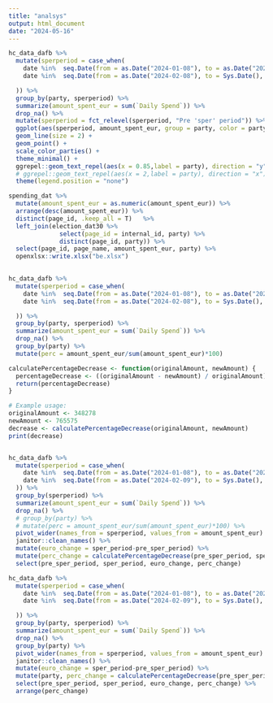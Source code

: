 ```yaml
---
title: "analsys"
output: html_document
date: "2024-05-16"
---
```



```r
hc_data_dafb %>% 
  mutate(sperperiod = case_when(
    date %in%  seq.Date(from = as.Date("2024-01-08"), to = as.Date("2024-02-08"), by = "day") ~ "Pre 'sper' period",
    date %in%  seq.Date(from = as.Date("2024-02-08"), to = Sys.Date(), by = "day") ~ "'sper' period",

  )) %>% 
  group_by(party, sperperiod) %>% 
  summarize(amount_spent_eur = sum(`Daily Spend`)) %>% 
  drop_na() %>% 
  mutate(sperperiod = fct_relevel(sperperiod, "Pre 'sper' period")) %>% 
  ggplot(aes(sperperiod, amount_spent_eur, group = party, color = party)) +
  geom_line(size = 2) +
  geom_point() +
  scale_color_parties() +
  theme_minimal() +
  ggrepel::geom_text_repel(aes(x = 0.85,label = party), direction = "y")  +
  # ggrepel::geom_text_repel(aes(x = 2,label = party), direction = "x") +
  theme(legend.position = "none")
```

```r
spending_dat %>% 
  mutate(amount_spent_eur = as.numeric(amount_spent_eur)) %>% 
  arrange(desc(amount_spent_eur)) %>% 
  distinct(page_id, .keep_all = T)   %>% 
  left_join(election_dat30 %>% 
              select(page_id = internal_id, party) %>% 
              distinct(page_id, party)) %>% 
  select(page_id, page_name, amount_spent_eur, party) %>% 
  openxlsx::write.xlsx("be.xlsx")
  
```


```r
hc_data_dafb %>% 
  mutate(sperperiod = case_when(
    date %in%  seq.Date(from = as.Date("2024-01-08"), to = as.Date("2024-02-08"), by = "day") ~ "Pre 'sper' period",
    date %in%  seq.Date(from = as.Date("2024-02-08"), to = Sys.Date(), by = "day") ~ "'sper' period",

  )) %>% 
  group_by(party, sperperiod) %>% 
  summarize(amount_spent_eur = sum(`Daily Spend`)) %>% 
  drop_na() %>% 
  group_by(party) %>% 
  mutate(perc = amount_spent_eur/sum(amount_spent_eur)*100)
```

```r
calculatePercentageDecrease <- function(originalAmount, newAmount) {
  percentageDecrease <- ((originalAmount - newAmount) / originalAmount) * 100 *-1
  return(percentageDecrease)
}

# Example usage:
originalAmount <- 348278
newAmount <- 765575
decrease <- calculatePercentageDecrease(originalAmount, newAmount)
print(decrease)


hc_data_dafb %>% 
  mutate(sperperiod = case_when(
    date %in%  seq.Date(from = as.Date("2024-01-08"), to = as.Date("2024-02-08"), by = "day") ~ "Pre 'sper' period",
    date %in%  seq.Date(from = as.Date("2024-02-09"), to = Sys.Date(), by = "day") ~ "'sper' period",
  )) %>% 
  group_by(sperperiod) %>% 
  summarize(amount_spent_eur = sum(`Daily Spend`)) %>% 
  drop_na() %>% 
  # group_by(party) %>% 
  # mutate(perc = amount_spent_eur/sum(amount_spent_eur)*100) %>% 
  pivot_wider(names_from = sperperiod, values_from = amount_spent_eur) %>% 
  janitor::clean_names() %>% 
  mutate(euro_change = sper_period-pre_sper_period) %>% 
  mutate(perc_change = calculatePercentageDecrease(pre_sper_period, sper_period)) %>% 
  select(pre_sper_period, sper_period, euro_change, perc_change)
```


```r
hc_data_dafb %>% 
  mutate(sperperiod = case_when(
    date %in%  seq.Date(from = as.Date("2024-01-08"), to = as.Date("2024-02-08"), by = "day") ~ "Pre 'sper' period",
    date %in%  seq.Date(from = as.Date("2024-02-09"), to = Sys.Date(), by = "day") ~ "'sper' period",

  )) %>% 
  group_by(party, sperperiod) %>% 
  summarize(amount_spent_eur = sum(`Daily Spend`)) %>% 
  drop_na() %>% 
  group_by(party) %>% 
  pivot_wider(names_from = sperperiod, values_from = amount_spent_eur) %>% 
  janitor::clean_names() %>% 
  mutate(euro_change = sper_period-pre_sper_period) %>% 
  mutate(party, perc_change = calculatePercentageDecrease(pre_sper_period, sper_period)) %>% 
  select(pre_sper_period, sper_period, euro_change, perc_change) %>% 
  arrange(perc_change)
```

